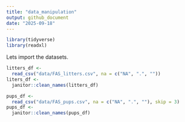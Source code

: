```yaml
---
title: "data_manipulation"
output: github_document
date: "2025-09-18"
---
```


```r
library(tidyverse)
library(readxl)
```

Lets import the datasets.

```r
litters_df <- 
  read_csv("data/FAS_litters.csv", na = c("NA", ".", ""))
liters_df <- 
  janitor::clean_names(litters_df)
```

```r
pups_df <- 
  read_csv("data/FAS_pups.csv", na = c("NA", ".", ""), skip = 3)
pups_df <- 
  janitor::clean_names(pups_df)
```










